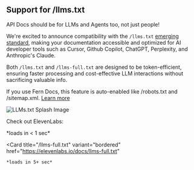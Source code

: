 ## Support for /llms.txt

API Docs should be for LLMs and Agents too, not just people!

We're excited to announce compatibility with the `/llms.txt` [emerging standard](https://llmstxt.org/), making your documentation accessible and optimized for AI developer tools such as Cursor, Github Copilot, ChatGPT, Perplexity, and Anthropic's Claude.

Both `/llms.txt` and `/llms-full.txt` are designed to be token-efficient, ensuring faster processing and cost-effective LLM interactions without sacrificing valuable info.

If you use Fern Docs, this feature is auto-enabled like /robots.txt and /sitemap.xml. [Learn more](https://buildwithfern.com/learn/docs/developer-tools/llms-txt)

![LLMs.txt Splash Image](../../../../fern/images/changelogs/docs/llms-txt.png)

Check out ElevenLabs:

<CardGroup cols={2}>
  <Card
    title="/llms.txt"
    variant="bordered"
    href="https://elevenlabs.io/docs/llms.txt"
  >
    *loads in < 1 sec*
  </Card>

  <Card
    title="/llms-full.txt"
    variant="bordered"
    href="https://elevenlabs.io/docs/llms-full.txt"
  >
    *loads in 5+ sec*
  </Card>
</CardGroup>
